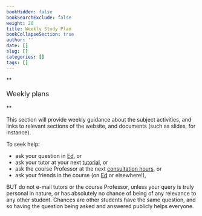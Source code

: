 ```yaml
---
bookHidden: false
bookSearchExclude: false
weight: 20
title: Weekly Study Plan
bookCollapseSection: true 
author: ''
date: []
slug: []
categories: []
tags: []
---
```



**<p style="font-size:18px;">Weekly plans</p>**

This section will provide weekly guidance about the subject activities, and links to relevant sections of the website, and documents (such as slides, for instance).


To seek help:

- ask your question in [Ed](https://canvas.lms.unimelb.edu.au/courses/220261/external_tools/5837?display=borderless), or
- ask your tutor at your next [tutorial](../0-subject-guide/Activities/#tutorials), or
- ask the course Professor at the next [consultation hours](../0-subject-guide), or
- ask your friends in the course (on [Ed](https://canvas.lms.unimelb.edu.au/courses/220261/external_tools/5837?display=borderless) or elsewhere!),

BUT do not e-mail tutors or the course Professor, unless your query is truly personal in nature, or has absolutely no chance of being of any relevance to any other student. Chances are other students have the same question, and so having the question being asked and answered publicly helps everyone.

